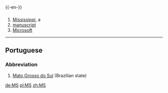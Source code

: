 {{-en-}}

==={{Abbreviation}}===
#[[Mississippi]], a {{USstate}}
#[[manuscript]]
#[[Microsoft]]
----
==Portuguese==
===Abbreviation===
#[[Mato Grosso do Sul]] (Brazilian state)

[[de:MS]]
[[pl:MS]]
[[zh:MS]]